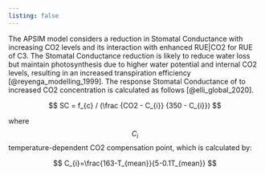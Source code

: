 ```yaml
---
listing: false
---
```


The APSIM model considers a reduction in Stomatal Conductance with increasing CO2 levels and its interaction with enhanced RUE|CO2 for RUE of C3. The Stomatal Conductance reduction is likely to reduce water loss but maintain photosynthesis due to higher water potential and internal CO2 levels, resulting in an increased transpiration efficiency [@reyenga_modelling_1999]. The response Stomatal Conductance of to increased CO2 concentration is calculated as follows [@elli_global_2020].

$$
SC = f_{c} / (\frac {CO2 - C_{i}} {350 - C_{i}})
$$

where $$C_{i}$$ temperature-dependent CO2 compensation point, which is calculated by:

$$
C_{i}=\frac{163-T_{mean}}{5-0.1T_{mean}}
$$

